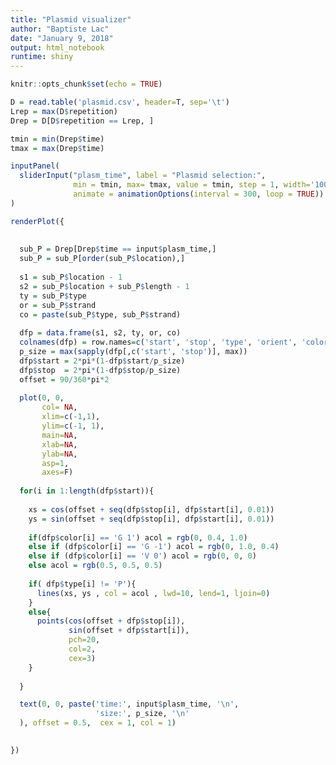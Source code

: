 ```yaml
---
title: "Plasmid visualizer"
author: "Baptiste Lac"
date: "January 9, 2018"
output: html_notebook
runtime: shiny
---
```


```r
knitr::opts_chunk$set(echo = TRUE)
```


```r

D = read.table('plasmid.csv', header=T, sep='\t')
Lrep = max(D$repetition)
Drep = D[D$repetition == Lrep, ]

tmin = min(Drep$time)
tmax = max(Drep$time)

inputPanel(
  sliderInput("plasm_time", label = "Plasmid selection:",
              min = tmin, max= tmax, value = tmin, step = 1, width='100%', tick=F,
              animate = animationOptions(interval = 300, loop = TRUE))
)

renderPlot({
  
  
  sub_P = Drep[Drep$time == input$plasm_time,]
  sub_P = sub_P[order(sub_P$location),]
  
  s1 = sub_P$location - 1
  s2 = sub_P$location + sub_P$length - 1
  ty = sub_P$type
  or = sub_P$strand
  co = paste(sub_P$type, sub_P$strand)
  
  dfp = data.frame(s1, s2, ty, or, co)
  colnames(dfp) = row.names=c('start', 'stop', 'type', 'orient', 'color')
  p_size = max(sapply(dfp[,c('start', 'stop')], max))
  dfp$start = 2*pi*(1-dfp$start/p_size)
  dfp$stop  = 2*pi*(1-dfp$stop/p_size)
  offset = 90/360*pi*2
  
  plot(0, 0, 
       col= NA, 
       xlim=c(-1,1), 
       ylim=c(-1, 1), 
       main=NA,
       xlab=NA, 
       ylab=NA,
       asp=1,
       axes=F)
  
  for(i in 1:length(dfp$start)){
    
    xs = cos(offset + seq(dfp$stop[i], dfp$start[i], 0.01))
    ys = sin(offset + seq(dfp$stop[i], dfp$start[i], 0.01))
    
    if(dfp$color[i] == 'G 1') acol = rgb(0, 0.4, 1.0)
    else if (dfp$color[i] == 'G -1') acol = rgb(0, 1.0, 0.4)
    else if (dfp$color[i] == 'V 0') acol = rgb(0, 0, 0)
    else acol = rgb(0.5, 0.5, 0.5)
    
    if( dfp$type[i] != 'P'){
      lines(xs, ys , col = acol , lwd=10, lend=1, ljoin=0)
    }
    else{
      points(cos(offset + dfp$stop[i]), 
             sin(offset + dfp$start[i]), 
             pch=20, 
             col=2, 
             cex=3)
    }
    
  }

  text(0, 0, paste('time:', input$plasm_time, '\n',
                   'size:', p_size, '\n'
  ), offset = 0.5,  cex = 1, col = 1)
  

})

```



